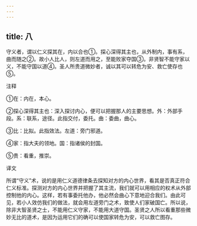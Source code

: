 ```yaml
---
---
---
```

title: 八
---



守义者，谓以仁义探其在，内以合也①。探心深得其主也，从外制内，事有系，曲而随之②。故小人比人，则左道而用之，至能败家夺国③。非贤智不能守家以义，不能守国以道④。圣人所贵道微妙者，诚以其可以转危为安、救亡使存也⑤。

注释

①在：内在，本心。

②探心深得其主也：深入探讨内心，便可以把握那人的主要思想。外：外部手段。系：联系，途径。此指交付，委托。曲：委曲，曲心。

③比：比拟。此指效法。左道：旁门邪道。

④家：指大夫的领地。国：指诸侯的封国。

⑤贵：看重，推崇。

译文

所谓“守义”术，说的是用仁义道德律条去探知对方的内心世界，看其是否真正符合仁义标准。探测对方的内心世界并把握了其主流，我们就可以用相应的权术从外部控制他的内心。这样，若有事委托他办，他必然会曲心下意地迎合我们。由此可见，若小人效仿我们的做法，就会用左道旁门之术，致使人们家破国亡。所以说，除非大智圣贤之士，不能用仁义守家，不能用大道守国。圣贤之人所以看重那些微妙无比的道术，是因为运用它们的确可以使国家转危为安，可以救亡图存。